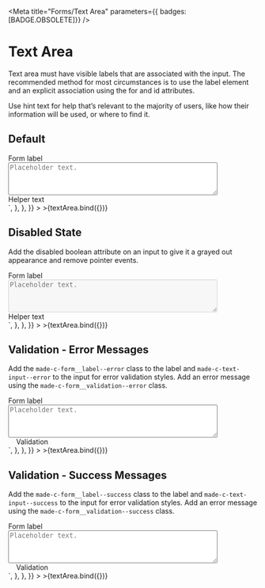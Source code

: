 
<Meta
  title="Forms/Text Area"
  parameters={{ badges: [BADGE.OBSOLETE]}}
/>


# Text Area

Text area must have visible labels that are associated with the input.
The recommended method for most circumstances is to use the label element and an explicit association using the for and id attributes.

Use hint text for help that’s relevant to the majority of users, like how their information will be used, or where to find it.

## Default

<Canvas>
  <Story
    name="Default"
    argTypes={{
      label: {
        name: "Label",
      },
      placeholder: {
        name: "Placeholder",
      },
      helperText: {
        name: "Helper Text",
      },
      validationText: {
        name: "Validation Text",
      },
      state: {
        name: "State",
        control: {
          type: "radio",
          options: ["default", "disabled", "error", "success"],
        },
      },
    }}
    args={{
      name: "default",
      label: "Form label",
      placeholder: "Placeholder text",
      helperText: "Helper text",
      validationText: "Validation",
      state: "default",
    }}
    parameters={{
      controls: {
        exclude: ["name"],
      },
      docs: {
        source: {
          code: `
<div class="made-c-form__element">
	<label for="default" class="made-c-form__label">
		Form label
	</label>
	<div class="made-c-text-area__wrapper">
		<textarea
			cols="50"
			rows="4"
			id="default"
			placeholder="Placeholder text."
			class="made-c-text-area"
		></textarea>
	</div>
	<div class="made-c-form__hint">Helper text</div>
</div>`,
        },
      },
    }}
  >
    >{textArea.bind({})}
  </Story>
</Canvas>

## Disabled State

Add the disabled boolean attribute on an input to give it a grayed out appearance and remove pointer events.

<Canvas>
  <Story
    name="Disabled State"
    argTypes={{
      label: {
        name: "Label",
      },
      placeholder: {
        name: "Placeholder",
      },
      helperText: {
        name: "Helper Text",
      },
      validationText: {
        name: "Validation Text",
      },
      state: {
        name: "State",
        control: {
          type: "radio",
          options: ["default", "disabled", "error", "success"],
        },
      },
    }}
    args={{
      name: "default",
      label: "Form label",
      placeholder: "Placeholder text",
      helperText: "Helper text",
      validationText: "Validation",
      state: "disabled",
    }}
    parameters={{
      controls: {
        exclude: ["name"],
      },
      docs: {
        source: {
          code: `
<div class="made-c-form__element">
	<label for="disabled-state" class="made-c-form__label made-c-form__label--disabled">
		Form label
	</label>
	<div class="made-c-text-area__wrapper">
		<textarea cols="50" rows="4" id="disabled-state" placeholder="Placeholder text." class="made-c-text-area" aria-disabled="true" disabled></textarea>
	</div>
	<div class="made-c-form__hint made-c-form__label--disabled">Helper text</div>
</div>`,
        },
      },
    }}
  >
    >{textArea.bind({})}
  </Story>
</Canvas>

## Validation - Error Messages

Add the `made-c-form__label--error` class to the label and `made-c-text-input--error` to the input for error validation styles.
Add an error message using the `made-c-form__validation--error` class.

<Canvas>
  <Story
    name="Error State"
    argTypes={{
      label: {
        name: "Label",
      },
      placeholder: {
        name: "Placeholder",
      },
      helperText: {
        name: "Helper Text",
      },
      validationText: {
        name: "Validation Text",
      },
      state: {
        name: "State",
        control: {
          type: "radio",
          options: ["default", "disabled", "error", "success"],
        },
      },
    }}
    args={{
      name: "default",
      label: "Form label",
      placeholder: "Placeholder text",
      helperText: "Helper text",
      validationText: "Validation",
      state: "error",
    }}
    parameters={{
      controls: {
        exclude: ["name"],
      },
      docs: {
        source: {
          code: `
<div class="made-c-form__element">
	<label for="error-state" class="made-c-form__label made-c-form__label--error">
		Form label
	</label>
	<div class="made-c-text-area__wrapper">
		<textarea cols="50" rows="4" id="error-state" placeholder="Placeholder text." class="made-c-text-area made-c-text-area--error"></textarea>
	</div>
	<div class="made-c-form__validation--error">
    <svg width="12" height="12" viewBox="0 0 12 12" fill="none" xmlns="http://www.w3.org/2000/svg" class="made-u-margin-right-1-x">
			<path fill-rule="evenodd" clip-rule="evenodd" d="M4.495 1.87c.669-1.16 2.341-1.16 3.01 0l4.26 7.383c.668 1.159-.168 2.606-1.505 2.606H1.74c-1.337 0-2.173-1.447-1.505-2.606l4.26-7.384zm2.13 3.04a.543.543 0 10-1.086 0v2.484a.543.543 0 101.087 0V4.91zm-.542 3.927c-.3 0-.544.244-.544.544v.005c0 .3.244.543.544.543h.004c.3 0 .543-.244.543-.543V9.38c0-.3-.243-.544-.543-.544h-.004z" fill="var(--made-color-feedback-background-error)" />
		</svg>
    Validation</div>
</div>`,
        },
      },
    }}
  >
    >{textArea.bind({})}
  </Story>
</Canvas>

## Validation - Success Messages

Add the `made-c-form__label--success` class to the label and `made-c-text-input--success` to the input for error validation styles.
Add an error message using the `made-c-form__validation--success` class.

<Canvas>
  <Story
    name="Success State"
    argTypes={{
      label: {
        name: "Label",
      },
      placeholder: {
        name: "Placeholder",
      },
      helperText: {
        name: "Helper Text",
      },
      validationText: {
        name: "Validation Text",
      },
      state: {
        name: "State",
        control: {
          type: "radio",
          options: ["default", "disabled", "error", "success"],
        },
      },
    }}
    args={{
      name: "default",
      label: "Form label",
      placeholder: "Placeholder text",
      helperText: "Helper text",
      validationText: "Validation",
      state: "success",
    }}
    parameters={{
      controls: {
        exclude: ["name"],
      },
      docs: {
        source: {
          code: `
<div class="made-c-form__element">
	<label for="success-state" class="made-c-form__label">
		Form label
	</label>
	<div class="made-c-text-area__wrapper">
		<textarea cols="50" rows="4" id="success-state" placeholder="Placeholder text." class="made-c-text-area made-c-text-area--success"></textarea>
	</div>
	<div class="made-c-form__validation--success">
    <svg width="12" height="12" viewBox="0 0 12 12" fill="none" xmlns="http://www.w3.org/2000/svg" class="made-u-margin-right-1-x">
							<g clip-path="url(#clip0_1024_34402)">
								<path fill-rule="evenodd" clip-rule="evenodd" d="M6 0a6 6 0 100 12A6 6 0 006 0zm2.316 4.72a.577.577 0 00-.94-.67L5.466 6.725l-.903-.903a.577.577 0 10-.816.816L5.13 8.023a.577.577 0 00.877-.072L8.316 4.72z" fill="var(--made-color-feedback-background-success)" />
							</g>
							<defs>
								<clipPath id="clip0_1024_34402">
									<path fill="var(--made-color-feedback-text-on-success)" d="M0 0h12v12H0z" />
								</clipPath>
							</defs>
						</svg>
Validation</div>
</div>`,
        },
      },
    }}
  >
    >{textArea.bind({})}
  </Story>
</Canvas>
